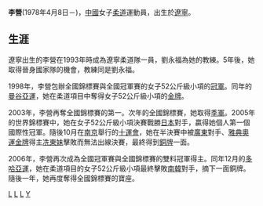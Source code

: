 '''李營'''(1978年4月8日－)，[[中華人民共和國|中國]]女子[[柔道|柔道]]運動員，出生於[[遼寧|遼寧]]。

==生涯==
遼寧出生的李營在1993年時成為遼寧柔道隊一員，劉永福為她的教練。5年後，她取得晉身國家隊的機會，教練同是劉永福。

1998年，李營包辦全國錦標賽與全國冠軍賽的女子52公斤級小項的[[冠軍|冠軍]]。同年的[[1998年亞洲運動會|曼谷亞運]]，她在柔道項目中奪得女子52公斤級小項的[[金牌|金牌]]。

2003年，李營再奪全國錦標賽的第一。次年的全國錦標賽，她取得[[季軍|季軍]]。2005年的世界錦標賽中，她在女子52公斤級小項決賽戰勝[[日本|日本]]對手，贏得她個人第一個國際性冠軍。隨後10月在[[南京|南京]]舉行的[[十運會|十運會]]，她在半決賽中被[[廣東|廣東]]對手、[[2004年夏季奧林匹克運動會|雅典奧運]][[金牌|金牌]]得主[[冼東妹|冼東妹]]擊敗而無法出線決賽，最終得到[[銅牌|銅牌]]一面。

2006年，李營再次成為全國冠軍賽與全國錦標賽的雙料冠軍得主。同年12月的[[2006年亞洲運動會|多哈亞運]]，她在柔道項目的女子52公斤級小項最終擊敗[[南韓|南韓]]對手，摘下一面銅牌。隨後一年，她再度奪得全國錦標賽的寶座。

[[Category:1978年出生|L]]
[[Category:中國柔道運動員|L]]
[[Category:遼寧人|L]]
[[Category:李姓|Y]]